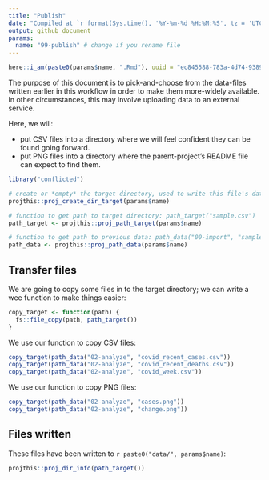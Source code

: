 ```yaml
---
title: "Publish"
date: "Compiled at `r format(Sys.time(), '%Y-%m-%d %H:%M:%S', tz = 'UTC')` UTC"
output: github_document
params:
  name: "99-publish" # change if you rename file
---
```


```r
here::i_am(paste0(params$name, ".Rmd"), uuid = "ec845588-783a-4d74-9389-81c54875c3c3")
```

The purpose of this document is to pick-and-choose from the data-files written earlier in this workflow in order to make them more-widely available.
In other circumstances, this may involve uploading data to an external service. 

Here, we will:

- put CSV files into a directory where we will feel confident they can be found going forward.
- put PNG files into a directory where the parent-project's README file can expect to find them.

```r
library("conflicted")
```

```r
# create or *empty* the target directory, used to write this file's data: 
projthis::proj_create_dir_target(params$name)

# function to get path to target directory: path_target("sample.csv")
path_target <- projthis::proj_path_target(params$name)

# function to get path to previous data: path_data("00-import", "sample.csv")
path_data <- projthis::proj_path_data(params$name)
```

## Transfer files

We are going to copy some files in to the target directory; we can write a wee function to make things easier:

```r
copy_target <- function(path) {
  fs::file_copy(path, path_target())
}
```

We use our function to copy CSV files:

```r
copy_target(path_data("02-analyze", "covid_recent_cases.csv"))
copy_target(path_data("02-analyze", "covid_recent_deaths.csv"))
copy_target(path_data("02-analyze", "covid_week.csv"))
```


We use our function to copy PNG files:

```r
copy_target(path_data("02-analyze", "cases.png"))
copy_target(path_data("02-analyze", "change.png"))
```

## Files written

These files have been written to ```r paste0("data/", params$name)```:

```r
projthis::proj_dir_info(path_target())
```
